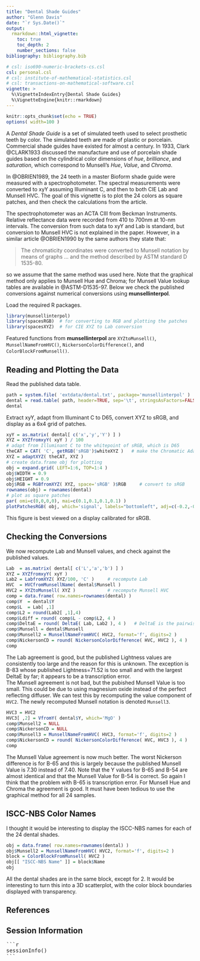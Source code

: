 ---
title: "Dental Shade Guides"
author: "Glenn Davis"
date: "`r Sys.Date()`"
output: 
  rmarkdown::html_vignette:
    toc: true
    toc_depth: 2
    number_sections: false
bibliography: bibliography.bib

# csl: iso690-numeric-brackets-cs.csl
csl: personal.csl
# csl: institute-of-mathematical-statistics.csl
# csl: transactions-on-mathematical-software.csl
vignette: >
  %\VignetteIndexEntry{Dental Shade Guides}
  %\VignetteEngine{knitr::rmarkdown}
---

```{r setup, include=FALSE}
knitr::opts_chunk$set(echo = TRUE)
options( width=100 )
```

A *Dental Shade Guide* is a set of simulated teeth used to select prosthetic teeth by color.
The simulated teeth are made of plastic or porcelain.
Commercial shade guides have existed for almost a century.
In 1933, Clark @CLARK1933 discussed the manufacture and use of porcelain shade guides based on the
cylindrical color dimensions of _hue_, _brilliance_, and _saturation_,
which correspond to Munsell's _Hue_, _Value_, and _Chroma_.

In @OBRIEN1989, the 24 teeth in a master Bioform shade guide were measured with a spectrophotometer.
The spectral measurements were converted to xyY assuming Illuminant C,
and then to both CIE Lab and Munsell HVC.
The goal of this vignette is to plot the 24 colors as square patches,
and then check the calculations from the article.

The spectrophotometer was an ACTA CIII from Beckman Instruments.
Relative reflectance data were recorded from 410 to 700nm at 10-nm intervals.
The conversion from such data to xyY and Lab is standard,
but conversion to Munsell HVC is not explained in the paper.
However, in a similar article @OBRIEN1990 by the same authors they state that:

> The chromaticity coordinates were converted to Munsell notation by means of graphs ...
> and the method described by ASTM standard D 1535-80.

so we assume that the same method was used here.
Note that the graphical method only applies to Munsell Hue and Chroma;
for Munsell Value lookup tables are available in @ASTM-D1535-97.
Below we check the published conversions against numerical conversions using **munsellinterpol**.

Load the required R packages.

```{r echo=TRUE, message=FALSE}
library(munsellinterpol)
library(spacesRGB)  # for converting to RGB and plotting the patches
library(spacesXYZ)  # for CIE XYZ to Lab conversion 
```
Featured functions from **munsellinterpol** are
`XYZtoMunsell()`,
`MunsellNameFromHVC()`,
`NickersonColorDifference()`, and
`ColorBlockFromMunsell()`.



## Reading and Plotting the Data

Read the published data table.

```{r echo=TRUE}
path = system.file( 'extdata/dental.txt', package='munsellinterpol' )
dental = read.table( path, header=TRUE, sep='\t', stringsAsFactors=FALSE )
dental
```
Extract xyY, adapt from Illuminant C to D65, convert XYZ to sRGB, and display as a 6x4 grid of patches.

```{r echo=TRUE,  fig.width=7.2, fig.height=5.2,  fig.show='hold'}
xyY = as.matrix( dental[ c('x','y','Y') ] )
XYZ = XYZfromxyY( xyY ) / 100
# adapt from Illuminant C to the whitepoint of sRGB, which is D65
theCAT = CAT( 'C', getRGB('sRGB')$whiteXYZ )   # make the Chromatic Adaptation Transform
XYZ = adaptXYZ( theCAT, XYZ )
# create data.frame obj for plotting
obj = expand.grid( LEFT=1:6, TOP=1:4 )
obj$WIDTH = 0.9
obj$HEIGHT = 0.9
obj$RGB = RGBfromXYZ( XYZ, space='sRGB' )$RGB     # convert to sRGB
rownames(obj) = rownames(dental)
# plot as square patches
par( omi=c(0,0,0,0), mai=c(0.1,0.1,0.1,0.1) )
plotPatchesRGB( obj, which='signal', labels="bottomleft", adj=c(-0.2,-0.5), cex=0.7 )
```
This figure is best viewed on a display calibrated for sRGB.



## Checking the Conversions

We now recompute Lab and Munsell values, and check against the published values.

```{r echo=TRUE}
Lab  = as.matrix( dental[ c('L','a','b') ] )
XYZ = XYZfromxyY( xyY )
Lab2 = LabfromXYZ( XYZ/100, 'C' )     # recompute Lab
HVC  = HVCfromMunsellName( dental$Munsell )
HVC2 = XYZtoMunsell( XYZ )            # recompute Munsell HVC
comp = data.frame( row.names=rownames(dental) )
comp$Y  = dental$Y
comp$L  = Lab[ ,1]
comp$L2 = round(Lab2[ ,1],4)
comp$Ldiff = round( comp$L - comp$L2, 4 )
comp$DeltaE = round( DeltaE( Lab, Lab2 ), 4 )   # DeltaE is the pairwise color difference
comp$Munsell = dental$Munsell
comp$Munsell2 = MunsellNameFromHVC( HVC2, format='f', digits=2 )
comp$NickersonCD = round( NickersonColorDifference( HVC, HVC2 ), 4 )
comp
```

The Lab agreement is good, but the published Lightness values are consistently too large
and the reason for this is unknown.
The exception is B-83 whose published Lightness=71.52 is too small and with the largest DeltaE by far;
it appears to be a transcription error.
<br>
The Munsell agreement is not bad, but the pubished Munsell Value is too small.
This could be due to using magnesium oxide instead of the perfect reflecting diffuser.
We can test this by recomputing the value component of `HVC2`.
The newly recomputed Munsell notation is denoted `Munsell3`.

```{r echo=TRUE}
HVC3 = HVC2
HVC3[ ,2] = VfromY( dental$Y, which='MgO' )
comp$Munsell2 = NULL
comp$NickersonCD = NULL
comp$Munsell3 = MunsellNameFromHVC( HVC3, format='f', digits=2 )
comp$NickersonCD = round( NickersonColorDifference( HVC, HVC3 ), 4 )
comp
```
The Munsell Value agreement is now much better.
The worst Nickerson difference is for B-65 and this is largely because
the published Munsell Value is 7.30 instead of 7.40.
Note that the Y values for B-65 and B-54 are almost identical
and that the Munsell Value for B-54 is correct.
So again I think that the problem with B-65 is transcription error.
For Munsell Hue and Chroma the agreement is good.
It must have been tedious to use the graphical method for all 24 samples.
<br>


## ISCC-NBS Color Names

I thought it would be interesting to display the ISCC-NBS names
for each of the 24 dental shades.
```{r echo=TRUE}
obj = data.frame( row.names=rownames(dental) )
obj$Munsell2 = MunsellNameFromHVC( HVC2, format='f', digits=2 )
block = ColorBlockFromMunsell( HVC2 )
obj[[ "ISCC-NBS Name" ]] = block$Name
obj
```
All the dental shades are in the same block, except for 2.
It would be interesting to turn this into a 3D scatterplot,
with the color block boundaries displayed with transparency.


## References

<div id="refs"></div>



## Session Information

<pre>
```{r, echo=FALSE, results='asis'}
sessionInfo()
```
</pre>
